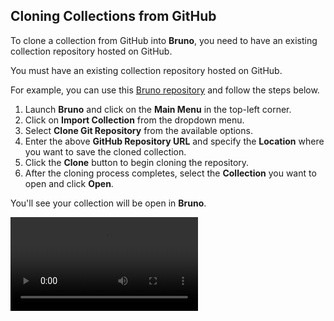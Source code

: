
## Cloning Collections from GitHub

To clone a collection from GitHub into **Bruno**, you need to have an existing collection repository hosted on GitHub.

<Callout type="info">
  You must have an existing collection repository hosted on GitHub.
</Callout>

For example, you can use this [Bruno repository](https://github.com/usebruno/github-rest-api-collection) and follow the steps below.

1. Launch **Bruno** and click on the **Main Menu** in the top-left corner.
2. Click on **Import Collection** from the dropdown menu.
3. Select **Clone Git Repository** from the available options.
4. Enter the above **GitHub Repository URL** and specify the **Location** where you want to save the cloned collection.
5. Click the **Clone** button to begin cloning the repository.
6. After the cloning process completes, select the **Collection** you want to open and click **Open**.

You'll see your collection will be open in **Bruno**.

<Video src="/assets/clone-github-repo.mp4" />

### **Pulling Changes**

Pull the latest changes from the remote repository to stay synchronized with your team.

1. Click on **main** from navbar and Select **Pull** from dropdown.
2. Confirm the **Remote Server** configurations.
3. Click on **Pull** button.

Now you can see all your remote changes pulled in your collection.

<Video src="/assets/demo-git-pull.mov" />

